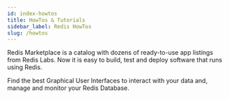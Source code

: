 ```yaml
---
id: index-howtos
title: HowTos & Tutorials
sidebar_label: Redis HowTos
slug: /howtos
---
```



Redis Marketplace is a catalog with dozens of ready-to-use app listings from Redis Labs. Now it is easy to build, test and  deploy software that runs using Redis.

Find the best Graphical User Interfaces to interact with your data and, manage and monitor your Redis Database.

<div class="row">

 <div class="col">
    <RedisCard 
        title="Rate Limiting" 
        description="Implementing Rate Limting" 
        page="/howtos/ratelimiting/"
        />
 </div>
 
 <div class="col">
    <RedisCard 
        title="Shopping Cart" 
        description="Implementing Shopping Cart using Redis " 
        page="/howtos/shoppingcart/"
        />
 </div>

</div>


<div class="row">

 <div class="col">
    <RedisCard 
        title="Fraud Detection" 
        description="Building Fraud Detection using Redis" 
        page="/howtos/fraudmitigation"
        />
 </div>


 <div class="col">
    <RedisCard 
        title="Leaderboard" 
        description="Building a Real-Time Leaderboard using Reds" 
        page="/leaderboard"
        />
 </div>

</div>

